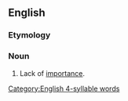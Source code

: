 ==English==

===Etymology===
{{prefix|en|un|importance}}

===Noun===
{{en-noun|-}}

# Lack of [[importance]].

[[Category:English 4-syllable words]]